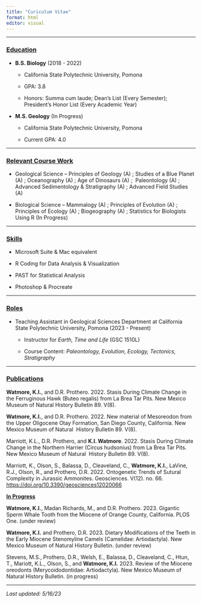 ```yaml
---
title: "Curiculum Vitae"
format: html
editor: visual
---
```


------------------------------------------------------------------------

### [**Education**]{.underline}

-   **B.S. Biology** (2018 - 2022)

    -   California State Polytechnic University, Pomona

    -   GPA: 3.8

    -   Honors: Summa cum laude; Dean's List (Every Semester); President's Honor List (Every Academic Year)

-   **M.S. Geology** (In Progress)

    -   California State Polytechnic University, Pomona

    -   Current GPA: 4.0

------------------------------------------------------------------------

### [**Relevant Course Work**]{.underline}

-   Geological Science -- Principles of Geology (A) ; Studies of a Blue Planet (A) ; Oceanography (A) ; Age of Dinosaurs (A) ;  Paleontology (A) ; Advanced Sedimentology & Stratigraphy (A) ; Advanced Field Studies (A)

-   Biological Science -- Mammalogy (A) ; Principles of Evolution (A) ; Principles of Ecology (A) ; Biogeography (A) ; Statistics for Biologists Using R (In Progress)

------------------------------------------------------------------------

### [**Skills**]{.underline}

-   Microsoft Suite & Mac equivalent

-   R Coding for Data Analysis & Visualization

-   PAST for Statistical Analysis

-   Photoshop & Procreate

------------------------------------------------------------------------

### [**Roles**]{.underline}

-   Teaching Assistant in Geological Sciences Department at California State Polytechnic University, Pomona (2023 - Present)

    -   Instructor for *Earth, Time and Life* (GSC 1510L)

    -   Course Content: *Paleontology, Evolution, Ecology, Tectonics, Stratigraphy*

------------------------------------------------------------------------

### [**Publications**]{.underline}

**Watmore, K.I.**, and D.R. Prothero. 2022. Stasis During Climate Change in the Ferruginous Hawk (Buteo regalis) from La Brea Tar Pits. New Mexico Museum of Natural History Bulletin 89. V(8).  

**Watmore, K.I.**, and D.R. Prothero. 2022. New material of Mesoreodon from the Upper Oligocene Otay Formation, San Diego County, California. New Mexico Museum of Natural  History Bulletin 89. V(8).

Marriott, K.L., D.R. Prothero, and **K.I. Watmore**. 2022. Stasis During Climate Change in the Northern Harrier (Circus hudsonius) from La Brea Tar Pits. New Mexico Museum of Natural  History Bulletin 89. V(8).

Marriott, K., Olson, S., Balassa, D., Cleaveland, C., **Watmore, K.I.**, LaVine, R.J., Olson, R., and Prothero, D.R. 2022. Ontogenetic Trends of Sutural Complexity in Jurassic Ammonites. Geosciences. V(12). no. 66. [https://doi.org/10.3390/geosciences12020066](https://nam11.safelinks.protection.outlook.com/?url=https%3A%2F%2Fdoi.org%2F10.3390%2Fgeosciences12020066&data=04%7C01%7Ckiwatmore%40cpp.edu%7Cc82bab1a23d34f4b758808d9e5c65fda%7C164ba61e39ec4f5d89ffaa1f00a521b4%7C0%7C0%7C637793462433520134%7CUnknown%7CTWFpbGZsb3d8eyJWIjoiMC4wLjAwMDAiLCJQIjoiV2luMzIiLCJBTiI6Ik1haWwiLCJXVCI6Mn0%3D%7C3000&sdata=bgXO0TAbRsYk0R%2B%2BrSBsPySfPl2v2AwMUbiC1rjCX1o%3D&reserved=0)

[**In Progress**]{.underline}

**Watmore, K.I.**, Madan Richards, M., and D.R. Prothero. 2023. Gigantic Sperm Whale Tooth from the Miocene of Orange County, California. PLOS One. (under review)

**Watmore, K.I.** and Prothero, D.R. 2023. Dietary Modifications of the Teeth in the Early Miocene Stenomyline Camels (Camelidae: Artiodactyla). New Mexico Museum of Natural History Bulletin. (under review)

Stevens, M.S., Prothero, D.R., Welsh, E., Balassa, D., Cleaveland, C., Htun, T., Mariott, K.L., Olson, S., and **Watmore, K.I.** 2023. Review of the Miocene oreodonts (Merycoidodontidae: Artiodactyla). New Mexico Museum of Natural History Bulletin. (in progress)

------------------------------------------------------------------------

*Last updated: 5/16/23*

